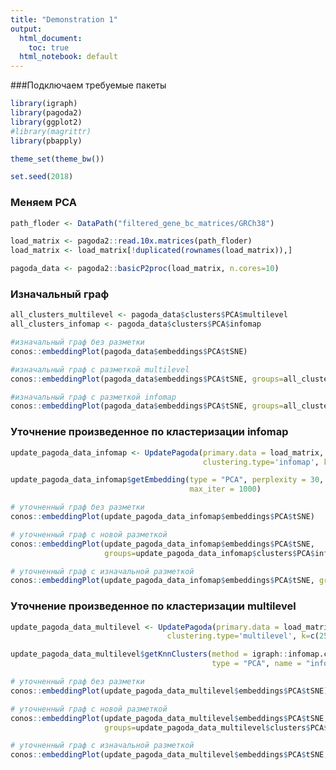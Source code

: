 ```yaml
---
title: "Demonstration 1"
output:
  html_document:
    toc: true
  html_notebook: default
---
```


###Подключаем требуемые пакеты

```r

library(igraph)
library(pagoda2)
library(ggplot2)
#library(magrittr)
library(pbapply)

theme_set(theme_bw())

set.seed(2018)

```

### Меняем PCA

```r

path_floder <- DataPath("filtered_gene_bc_matrices/GRCh38")

load_matrix <- pagoda2::read.10x.matrices(path_floder)
load_matrix <- load_matrix[!duplicated(rownames(load_matrix)),]

```
```r

pagoda_data <- pagoda2::basicP2proc(load_matrix, n.cores=10)

```
### Изначальный граф
```r

all_clusters_multilevel <- pagoda_data$clusters$PCA$multilevel
all_clusters_infomap <- pagoda_data$clusters$PCA$infomap

```
```r

#изначальный граф без разметки
conos::embeddingPlot(pagoda_data$embeddings$PCA$tSNE)

#изначальный граф с разметкой multilevel
conos::embeddingPlot(pagoda_data$embeddings$PCA$tSNE, groups=all_clusters_multilevel)

#изначальный граф с разметкой infomap
conos::embeddingPlot(pagoda_data$embeddings$PCA$tSNE, groups=all_clusters_infomap)

```
### Уточнение произведенное по кластеризации infomap
```r

update_pagoda_data_infomap <- UpdatePagoda(primary.data = load_matrix, pagoda.obj = pagoda_data,
                                           clustering.type='infomap', k= c(30, 30, 30), n.cores=20)

```
```r

update_pagoda_data_infomap$getEmbedding(type = "PCA", perplexity = 30, embeddingType = "tSNE",
                                        max_iter = 1000)

```
```r

# уточненный граф без разметки
conos::embeddingPlot(update_pagoda_data_infomap$embeddings$PCA$tSNE)

# уточненный граф с новой разметкой
conos::embeddingPlot(update_pagoda_data_infomap$embeddings$PCA$tSNE,
                     groups=update_pagoda_data_infomap$clusters$PCA$infomap)

# уточненный граф с изначальной разметкой
conos::embeddingPlot(update_pagoda_data_infomap$embeddings$PCA$tSNE, groups=all_clusters_infomap)

```
### Уточнение произведенное по кластеризации multilevel
```r

update_pagoda_data_multilevel <- UpdatePagoda(primary.data = load_matrix, pagoda.obj = pagoda_data,
                                   clustering.type='multilevel', k=c(25, 20, 15), n.cores=20)

```
```r

update_pagoda_data_multilevel$getKnnClusters(method = igraph::infomap.community,
                                             type = "PCA", name = "infomap")

```
```r

# уточненный граф без разметки
conos::embeddingPlot(update_pagoda_data_multilevel$embeddings$PCA$tSNE)

# уточненный граф с новой разметкой
conos::embeddingPlot(update_pagoda_data_multilevel$embeddings$PCA$tSNE,
                     groups=update_pagoda_data_multilevel$clusters$PCA$infomap)

# уточненный граф с изначальной разметкой
conos::embeddingPlot(update_pagoda_data_multilevel$embeddings$PCA$tSNE, groups=all_clusters_infomap)

```

